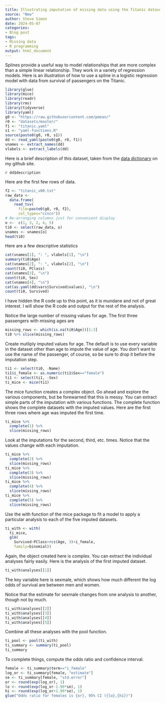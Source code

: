 ```yaml
---
title: Illustrating imputation of missing data using the Titanic dataset
source: "New"
author: Steve Simon
date: 2024-05-07
categories:
- Blog post
tags:
- Missing data
- R programming
output: html_document
---
```


Splines provide a useful way to model relationships that are more complex than a simple linear relationship. They work in a variety of regression models. Here is an illustration of how to use a spline in a logistic regression model with data from survival of passengers on the Titanic.

<!---more--->

```r
library(glue)
library(mice)
library(readr)
library(rms)
library(tidyverse)
library(yaml)
g0 <- "https://raw.githubusercontent.com/pmean/"
r0 <- "datasets/master/"
f1 <- "titanic.yaml"
s1 <- "yaml-functions.R"
source(paste0(g0, r0, s1))
dd <- read_yaml(paste0(g0, r0, f1))
vnames <- extract_names(dd)
vlabels <- extract_labels(dd)
```

Here is a brief description of this dataset, taken from the [data dictionary][sim3] on my github site.

`r dd$description`

[sim3]: https://raw.githubusercontent.com/pmean/datasets/master/titanic-data-dictionary.yaml

Here are the first few rows of data.

```r
f2 <- "titanic_v00.txt"
raw_data <- 
  data.frame(
    read_tsv(
      file=paste0(g0, r0, f2),
      col_types="ccncn"))
# Re-arranging columns just for convenient display
o <-  c(1, 3, 2, 4, 5)
ti0 <- select(raw_data, o)
vnames <- vnames[o]
head(ti0)
```

Here are a few descriptive statistics

```r
cat(vnames[1], ": ", vlabels[1], "\n")
summary(ti0$Age)
cat(vnames[2], ": ", vlabels[2], "\n")
count(ti0, PClass)
cat(vnames[3], "\n")
count(ti0, Sex)
cat(vnames[4], "\n")
cat(as.yaml(dd$vars$Survived$values), "\n")
count(ti0, Survived)
```

I have hidden the R code up to this point, as it is mundane and not of great interest. I will show the R code and output for the rest of the analysis.

Notice the large number of missing values for age. The first three passengers with missing ages are

```r
missing_rows <- which(is.na(ti0$Age))[1:3]
ti0 %>% slice(missing_rows)
```

Create mutliply imputed values for age. The default is to use every variable in the dataset other than age to impute the value of age. You don't want to use the name of the passenger, of course, so be sure to drop it before the imputation step.

```r
ti1 <- select(ti0, -Name)
ti1$i_female <- as.numeric(ti1$Sex=="female")
ti1 <- select(ti1, -Sex)
ti_mice <- mice(ti1)
```

The mice function creates a complex object. Go ahead and explore the various components, but be forewarned that this is messy. You can extract simple parts of the imputation with various functions. The complete function shows the complete datasets with the imputed values. Here are the first three rows where age was imputed the first time.

```r
ti_mice %>%
  complete(1) %>%
  slice(missing_rows)
```

Look at the imputations for the second, third, etc. times. Notice that the values change with each imputation.

```r
ti_mice %>%
  complete(2) %>%
  slice(missing_rows)
ti_mice %>%
  complete(3) %>%
  slice(missing_rows)
ti_mice %>%
  complete(4) %>%
  slice(missing_rows)
ti_mice %>%
  complete(5) %>%
  slice(missing_rows)

```

Use the with function of the mice package to fit a model to apply a particular analysis to each of the five imputed datasets.

```r
ti_with <- with(
  ti_mice, 
  glm(
    Survived~PClass+rcs(Age, 3)+i_female, 
    family=binomial)) 
```

Again, the object created here is complex. You can extract the individual analyses fairly easily. Here is the analysis of the first imputed dataset.

```r
ti_with$analyses[[1]]
```

The key variable here is sexmale, which shows how much different the log odds of survival are between men and women. 

Notice that the estimate for sexmale changes from one analysis to another, though not by much.

```r
ti_with$analyses[[2]]
ti_with$analyses[[3]]
ti_with$analyses[[4]]
ti_with$analyses[[5]]
```

Combine all these analyses with the pool function.

```r
ti_pool <- pool(ti_with)
ti_summary <- summary(ti_pool)
ti_summary
```

To complete things, compute the odds ratio and confidence interval.

```r
female <- ti_summary$term=="i_female"
log_or <- ti_summary[female, "estimate"]
se <- ti_summary[female, "std.error"]
or <- round(exp(log_or), 1)
lo <- round(exp(log_or-1.96*se), 1)
hi <- round(exp(log_or+1.96*se), 1)
glue("Odds ratio for females is {or}, 95% CI ({lo},{hi})")
```

